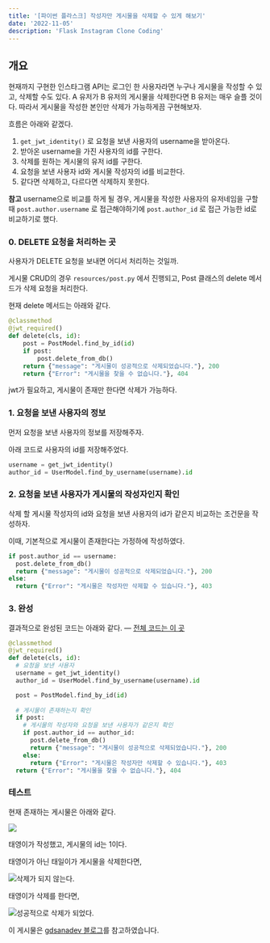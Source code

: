 ```yaml
---
title: '[파이썬 플라스크] 작성자만 게시물을 삭제할 수 있게 해보기'
date: '2022-11-05'
description: 'Flask Instagram Clone Coding'
---
```


## 개요

현재까지 구현한 인스타그램 API는 로그인 한 사용자라면 누구나 게시물을 작성할 수 있고, 삭제할 수도 있다. A 유저가 B 유저의 게시물을 삭제한다면 B 유저는 매우 슬플 것이다. 따라서 게시물을 작성한 본인만 삭제가 가능하게끔 구현해보자.

흐름은 아래와 같겠다.

1. `get_jwt_identity()` 로 요청을 보낸 사용자의 username을 받아온다.
2. 받아온 username을 가진 사용자의 id를 구한다.
3. 삭제를 원하는 게시물의 유저 id를 구한다.
4. 요청을 보낸 사용자 id와 게시물 작성자의 id를 비교한다.
5. 같다면 삭제하고, 다르다면 삭제하지 못한다.

<Callout type="success" icon="💡">

**참고** username으로 비교를 하게 될 경우, 게시물을 작성한 사용자의 유저네임을 구할 때 `post.author.username` 로 접근해야하기에 `post.author_id` 로 접근 가능한 id로 비교하기로 했다.

</Callout>

### 0. DELETE 요청을 처리하는 곳

사용자가 DELETE 요청을 보내면 어디서 처리하는 것일까.

게시물 CRUD의 경우 `resources/post.py` 에서 진행되고, Post 클래스의 delete 메서드가 삭제 요청을 처리한다.

현재 delete 메서드는 아래와 같다.

```python showLineNumbers
@classmethod
@jwt_required()
def delete(cls, id):
	post = PostModel.find_by_id(id)
	if post:
		post.delete_from_db()
    return {"message": "게시물이 성공적으로 삭제되었습니다."}, 200
	return {"Error": "게시물을 찾을 수 없습니다."}, 404
```

jwt가 필요하고, 게시물이 존재만 한다면 삭제가 가능하다.

### 1. 요청을 보낸 사용자의 정보

먼저 요청을 보낸 사용자의 정보를 저장해주자.

아래 코드로 사용자의 id를 저장해주었다.

```python showLineNumbers
username = get_jwt_identity()
author_id = UserModel.find_by_username(username).id
```

### 2. 요청을 보낸 사용자가 게시물의 작성자인지 확인

삭제 할 게시물 작성자의 id와 요청을 보낸 사용자의 id가 같은지 비교하는 조건문을 작성하자.

이때, 기본적으로 게시물이 존재한다는 가정하에 작성하였다.

```python showLineNumbers
if post.author_id == username:
  post.delete_from_db()
  return {"message": "게시물이 성공적으로 삭제되었습니다."}, 200
else:
  return {"Error": "게시물은 작성자만 삭제할 수 있습니다."}, 403
```

### 3. 완성

결과적으로 완성된 코드는 아래와 같다. — [전체 코드는 이 곳](https://github.com/overtae/my-flask-study/tree/13-flask-instagram)

```python
@classmethod
@jwt_required()
def delete(cls, id):
  # 요청을 보낸 사용자
  username = get_jwt_identity()
  author_id = UserModel.find_by_username(username).id

  post = PostModel.find_by_id(id)
  
  # 게시물이 존재하는지 확인
  if post:
    # 게시물의 작성자와 요청을 보낸 사용자가 같은지 확인
    if post.author_id == author_id:
      post.delete_from_db()
      return {"message": "게시물이 성공적으로 삭제되었습니다."}, 200  
    else:
      return {"Error": "게시물은 작성자만 삭제할 수 있습니다."}, 403  
  return {"Error": "게시물을 찾을 수 없습니다."}, 404
```

### 테스트

현재 존재하는 게시물은 아래와 같다.

![](/posts/python/flask/instagram/del01.png)

태영이가 작성했고, 게시물의 id는 1이다.

태영이가 아닌 태일이가 게시물을 삭제한다면,

![삭제가 되지 않는다.](/posts/python/flask/instagram/del02.png)

태영이가 삭제를 한다면,

![성공적으로 삭제가 되었다.](/posts/python/flask/instagram/del03.png)

<Callout type="info">

이 게시물은 [gdsanadev 블로그](https://gdsanadev.com/15375)를 참고하였습니다.

</Callout>
